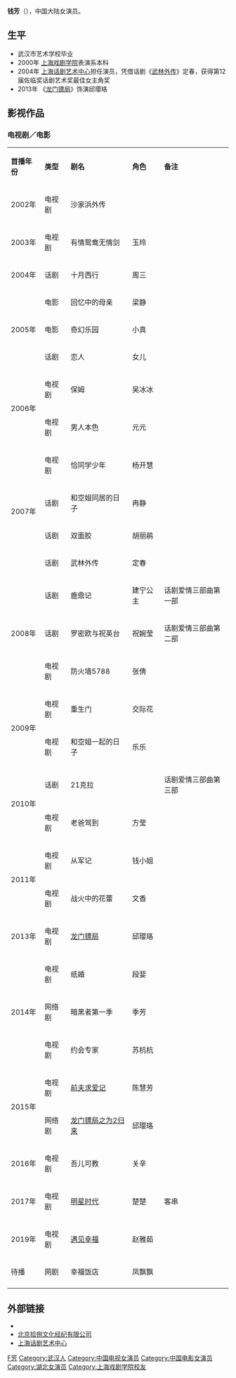{{藝人
| 姓名 = 钱芳
| 類型 = 女演员
| 圖片 = 
| 圖片尺寸 = 
| 圖片簡介 = 
| 原名 = 
| 外文名 = 
| 外文 = 
| 羅馬拼音 = Qian Fang 
| 英文名 =
| 綽號 = 
| 其他藝名 = 
| 國籍 = {{PRC}}
| 民族 = [[汉族|汉族]]
| 籍貫 = 
| 出生日期 = {{birth_date_and_age|1982|07|26}}
| 出生地點 = {{CHN}}[[湖北省|湖北省]][[武汉市|武汉市]]
| 逝世日期 =  
| 逝世地點 = 
| 職業 = 演员
| 語言 = [[國語|國語]]
| 教育程度 = 武汉市艺术学校<br>[[上海戏剧学院|上海戏剧学院]]表演系
| 宗教信仰 = 
| 配偶 =
| children = 
| 音樂類型 = 
| 演奏樂器 = 
| 出身地 = 
| 出道作 = 
| 出道日期 = 
| 代表作 = 《[[龙门镖局|龙门镖局]]》
| 活躍年代 = 
| 唱片公司 = 
| 經紀公司 = 
| 網站 = 
| 相關團體 = 
| 獎項 = 
| IMDb = 3513469
}}
'''钱芳'''（{{bd|1982年|7月26日}}），中国大陆女演员。

==生平==
*武汉市艺术学校毕业
*2000年 [[上海戏剧学院|上海戏剧学院]]表演系本科
*2004年 [[上海话剧艺术中心|上海话剧艺术中心]]担任演员，凭借话剧《[[武林外传|武林外传]]》定春，获得第12届佐临奖话剧艺术奖最佳女主角奖
*2013年 《[[龙门镖局|龙门镖局]]》饰演邱璎珞

==影视作品==
=== 电视剧／电影===
{| class="wikitable"
|- style="background:pink; color:black" align="center"
|'''首播年份'''||'''类型'''||'''剧名'''||'''角色'''||'''备注'''
|-----
|rowspan="1" |2002年||电视剧||沙家浜外传||  ||  
|-
|rowspan="1" |2003年||电视剧||有情鸳鸯无情剑||玉玲||
|-
|rowspan="1"|2004年||话剧||十月西行||周三||   
|-
|rowspan="3" |2005年||电影||回忆中的母亲||梁静||   
|-
|电影||奇幻乐园||小真||  
|-
|话剧||恋人||女儿||  
|-
|rowspan="2" |2006年||电视剧||保姆||吴冰冰||
|-
|电视剧||男人本色||元元||
|-
|rowspan="4" |2007年||电视剧||恰同学少年||杨开慧||
|-
|话剧||和空姐同居的日子||冉静||
|-
|话剧||双面胶||胡丽鹃||    
|-
|话剧||武林外传||定春||
|-
|rowspan="3" |2008年||话剧||鹿鼎记||建宁公主||话剧爱情三部曲第一部
|-
|话剧||罗密欧与祝英台||祝婉莹||话剧爱情三部曲第二部
|-
|电视剧||防火墙5788||张倩||
|-
|rowspan="2"|2009年||电视剧||重生门||交际花||
|-
|电视剧||和空姐一起的日子||乐乐||
|-
|rowspan="2" |2010年||话剧||21克拉|| ||话剧爱情三部曲第三部
|-
|电视剧||老爸驾到||方莹||
|-
|rowspan="2" |2011年||电视剧||从军记||钱小姐||
|-
|电视剧||战火中的花蕾||文香||
|-
|rowspan="1" |2013年||电视剧||[[龙门镖局|龙门镖局]]||邱璎珞||
|-
|rowspan="3" |2014年||电视剧||纸婚||段婓||
|-
|网络剧||暗黑者第一季||季芳||
|-
|电视剧||约会专家||苏杭杭||
|-
|rowspan="2"|2015年||电视剧||[[前夫求爱记|前夫求爱记]]||陈慧芳||
|-
|网络剧||[[龙门镖局|龙门镖局之为2归来]]||邱璎珞||
|-
|rowspan="1"|2016年||电视剧||吾儿可教 ||关辛 ||
|-
|rowspan="1"|2017年||电视剧||[[明星时代|明星时代]]|| 楚楚||客串
|-
|rowspan="1"|2019年||电视剧||[[遇见幸福|遇见幸福]]|| 赵雅茹||
|-
|rowspan="1"|待播||网剧||幸福饭店||凤飘飘 ||
|-
|}

== 外部链接 ==
*{{sinaweibo|qianfang1234}}
*[https://web.archive.org/web/20180816231730/http://www.18wenhua.com/  北京拾捌文化经纪有限公司]
*[http://www.china-drama.com/  上海话剧艺术中心] {{Wayback|url=http://www.china-drama.com/ |date=20210124190156 }}
{{DEFAULTSORT:Q钱}}
[[Category:钱姓|F芳]]
[[Category:武汉人|Category:武汉人]]
[[Category:中国电视女演员|Category:中国电视女演员]]
[[Category:中国电影女演员|Category:中国电影女演员]]
[[Category:湖北女演员|Category:湖北女演员]]
[[Category:上海戏剧学院校友|Category:上海戏剧学院校友]]